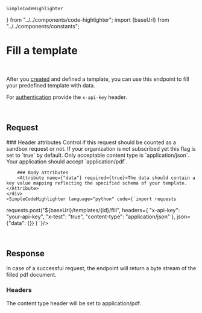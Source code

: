     SimpleCodeHighlighter
} from "../../components/code-highlighter"; import {baseUrl} from "../../components/constants";

# Fill a template

<Endpoint method="POST" path="/templates/{id}/fill"/>
<br/>

After you [created](/api-reference/authentication) and defined a template, you can use this endpoint to fill your predefined template with data.

For [authentication](/api-reference/authentication) provide the `x-api-key` header.

<br/>

## Request
<Grid>
    <div>
        ### Header attributes
        <Attribute name={"x-test"} required={false}>
            Control if this request should be counted as a sandbox request or not. If your organization is not
            subscribed yet this flag is set to `true` by default.
        </Attribute>
        <Attribute name={"content-type"} required={true}>
            Only acceptable content type is `application/json`.
        </Attribute>
        <Attribute name={"Accept"} required={true}>
            Your application should accept `application/pdf`.
        </Attribute>

        ### Body attributes
        <Attribute name={"data"} required={true}>The data should contain a key value mapping reflecting the specified schema of your template.</Attribute>
    </div>
    <SimpleCodeHighlighter language="python" code={`import requests
requests.post("${baseUrl}/templates/{id}/fill",
    headers={
        "x-api-key": "your-api-key",
        "x-test": "true",
        "content-type": "application/json"
    },
    json={"data": {}}
)
`}/>
</Grid>

<br />

## Response
In case of a successful request, the endpoint will return a byte stream of the filled pdf document.

### Headers
<Grid>
    <div>
        <Attribute name={"content-type"} >The content type header will be set to application/pdf.</Attribute>
    </div>
    <div />
</Grid>
